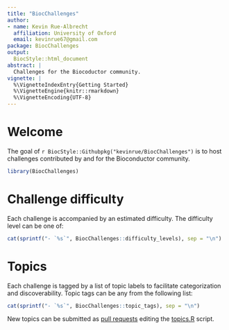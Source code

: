 ```yaml
---
title: "BiocChallenges"
author:
- name: Kevin Rue-Albrecht
  affiliation: University of Oxford
  email: kevinrue67@gmail.com
package: BiocChallenges
output:
  BiocStyle::html_document
abstract: |
  Challenges for the Biocoductor community.
vignette: |
  %\VignetteIndexEntry{Getting Started}
  %\VignetteEngine{knitr::rmarkdown}
  %\VignetteEncoding{UTF-8}
---
```


# Welcome

The goal of <i class="fab fa-github"></i> `r BiocStyle::Githubpkg("kevinrue/BiocChallenges")` is to host challenges contributed by and for the Bioconductor community.

```r
library(BiocChallenges)
```

# Challenge difficulty

Each challenge is accompanied by an estimated difficulty.
The difficulty level can be one of:

```r
cat(sprintf("- `%s`", BiocChallenges::difficulty_levels), sep = "\n")
```

# Topics

Each challenge is tagged by a list of topic labels to facilitate categorization and discoverability.
Topic tags can be any from the following list:

```r
cat(sprintf("- `%s`", BiocChallenges::topic_tags), sep = "\n")
```

New topics can be submitted as [pull requests](https://github.com/kevinrue/BiocChallenges2/pulls) editing the [topics.R](https://github.com/kevinrue/BiocChallenges2/blob/main/R/topics.R) script.
